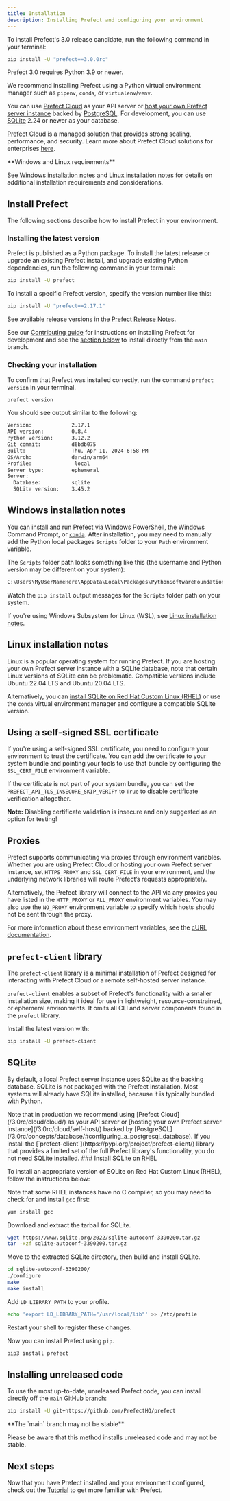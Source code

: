 ```yaml
---
title: Installation
description: Installing Prefect and configuring your environment
---
```


To install Prefect's 3.0 release candidate, run the following command in your terminal:

```bash
pip install -U "prefect==3.0.0rc"
```

Prefect 3.0 requires Python 3.9 or newer.

We recommend installing Prefect using a Python virtual environment manager such as `pipenv`, `conda`, or `virtualenv`/`venv`.

You can use [Prefect Cloud](/3.0rc/cloud/cloud/) as your API server or [host your own Prefect server instance](/3.0rc/cloud/self-host/) backed by [PostgreSQL](/3.0rc/concepts/database/#configuring_a_postgresql_database).
For development, you can use [SQLite](/3.0rc/concepts/database/#configuring_a_sqlite_database) 2.24 or newer as your database.

[Prefect Cloud](/3.0rc/cloud/) is a managed solution that provides strong scaling, performance, and security.
Learn more about Prefect Cloud solutions for enterprises [here](https://www.prefect.io/pricing).

<Info>
**Windows and Linux requirements**

See [Windows installation notes](#windows-installation-notes) and [Linux installation notes](#linux-installation-notes) for details on additional installation requirements and considerations.
</Info>
## Install Prefect

The following sections describe how to install Prefect in your environment.

### Installing the latest version

Prefect is published as a Python package.
To install the latest release or upgrade an existing Prefect install, and upgrade existing Python dependencies, run the following command in your terminal:

```bash
pip install -U prefect
```

To install a specific Prefect version, specify the version number like this:

```bash
pip install -U "prefect==2.17.1"
```

See available release versions in the [Prefect Release Notes](https://github.com/PrefectHQ/prefect/blob/main/RELEASE-NOTES.md).

See our [Contributing guide](/3.0rc/contributing/overview/) for instructions on installing Prefect for development and see the [section below](#installing_unreleased_code) to install directly from the `main` branch.

### Checking your installation

To confirm that Prefect was installed correctly, run the command `prefect version` in your terminal.

```bash
prefect version
```

You should see output similar to the following:

```bash
Version:             2.17.1
API version:         0.8.4
Python version:      3.12.2
Git commit:          d6bdb075
Built:               Thu, Apr 11, 2024 6:58 PM
OS/Arch:             darwin/arm64
Profile:              local
Server type:         ephemeral
Server:
  Database:          sqlite
  SQLite version:    3.45.2
```

## Windows installation notes

You can install and run Prefect via Windows PowerShell, the Windows Command Prompt, or [`conda`](https://docs.conda.io/projects/conda/en/latest/user-guide/install/windows.html). After installation, you may need to manually add the Python local packages `Scripts` folder to your `Path` environment variable.

The `Scripts` folder path looks something like this (the username and Python version may be different on your system):

```bash
C:\Users\MyUserNameHere\AppData\Local\Packages\PythonSoftwareFoundation.Python.3.11_qbz5n2kfra8p0\LocalCache\local-packages\Python311\Scripts
```

Watch the `pip install` output messages for the `Scripts` folder path on your system.

If you're using Windows Subsystem for Linux (WSL), see [Linux installation notes](#linux-installation-notes).

## Linux installation notes

Linux is a popular operating system for running Prefect.
If you are hosting your own Prefect server instance with a SQLite database, note that certain Linux versions of SQLite can be problematic.
Compatible versions include Ubuntu 22.04 LTS and Ubuntu 20.04 LTS.

Alternatively, you can [install SQLite on Red Hat Custom Linux (RHEL)](#install-sqlite-on-rhel) or use the `conda` virtual environment manager and configure a compatible SQLite version.

## Using a self-signed SSL certificate

If you're using a self-signed SSL certificate, you need to configure your environment to trust the certificate.
You can add the certificate to your system bundle and pointing your tools to use that bundle by configuring the `SSL_CERT_FILE` environment variable.

If the certificate is not part of your system bundle, you can set the
`PREFECT_API_TLS_INSECURE_SKIP_VERIFY` to `True` to disable certificate verification altogether.

**Note:** Disabling certificate validation is insecure and only suggested as an option for testing!

## Proxies

Prefect supports communicating via proxies through environment variables.
Whether you are using Prefect Cloud or hosting your own Prefect server instance, set `HTTPS_PROXY` and `SSL_CERT_FILE` in your environment, and the underlying network libraries will route Prefect’s requests appropriately.

Alternatively, the Prefect library will connect to the API via any proxies you have listed in the `HTTP_PROXY` or `ALL_PROXY` environment variables.
You may also use the `NO_PROXY` environment variable to specify which hosts should not be sent through the proxy.

For more information about these environment variables, see the [cURL documentation](https://everything.curl.dev/usingcurl/proxies/env).

## `prefect-client` library

The `prefect-client` library is a minimal installation of Prefect designed for interacting with Prefect Cloud or a remote self-hosted server instance.

`prefect-client` enables a subset of Prefect's functionality with a smaller installation size, making it ideal for use in lightweight, resource-constrained, or ephemeral environments.
It omits all CLI and server components found in the `prefect` library.

Install the latest version with:

```bash
pip install -U prefect-client
```

## SQLite

By default, a local Prefect server instance uses SQLite as the backing database.
SQLite is not packaged with the Prefect installation.
Most systems will already have SQLite installed, because it is typically bundled with Python.

<Note>
    Note that in production we recommend using [Prefect Cloud](/3.0rc/cloud/cloud/) as your API server or [hosting your own Prefect server instance](/3.0rc/cloud/self-host/) backed by [PostgreSQL](/3.0rc/concepts/database/#configuring_a_postgresql_database).
</Note>
<Info>
    If you install the [`prefect-client`](https://pypi.org/project/prefect-client/) library that provides a limited set of the full Prefect library's functionality, you do not need SQLite installed.
</Info>
### Install SQLite on RHEL

To install an appropriate version of SQLite on Red Hat Custom Linux (RHEL), follow the instructions below:

<Accordion title="Expand for instructions">

Note that some RHEL instances have no C compiler, so you may need to check for and install `gcc` first:

```bash
yum install gcc
```

Download and extract the tarball for SQLite.

```bash
wget https://www.sqlite.org/2022/sqlite-autoconf-3390200.tar.gz
tar -xzf sqlite-autoconf-3390200.tar.gz
```

Move to the extracted SQLite directory, then build and install SQLite.

```bash
cd sqlite-autoconf-3390200/
./configure
make
make install
```

Add `LD_LIBRARY_PATH` to your profile.

```bash
echo 'export LD_LIBRARY_PATH="/usr/local/lib"' >> /etc/profile
```

Restart your shell to register these changes.

Now you can install Prefect using `pip`.

```bash
pip3 install prefect
```
</Accordion>

## Installing unreleased code

To use the most up-to-date, unreleased Prefect code, you can install directly off the `main` GitHub branch:

```bash
pip install -U git+https://github.com/PrefectHQ/prefect
```

<Warning>
**The `main` branch may not be stable**


Please be aware that this method installs unreleased code and may not be stable.
</Warning>

## Next steps

Now that you have Prefect installed and your environment configured, check out the [Tutorial](/3.0rc/tutorial/) to get more familiar with Prefect.
